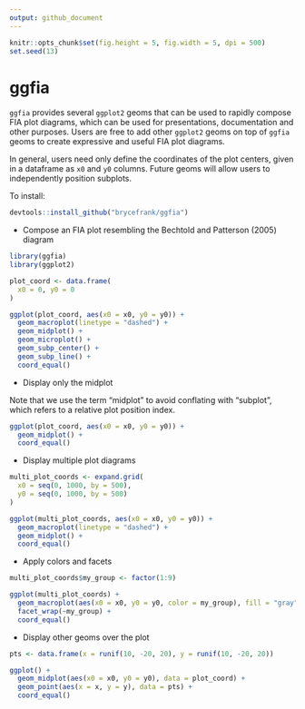 ```yaml
---
output: github_document
---
```


```r
knitr::opts_chunk$set(fig.height = 5, fig.width = 5, dpi = 500)
set.seed(13)
```

# ggfia

`ggfia` provides several `ggplot2` geoms that can be used to rapidly compose
FIA plot diagrams, which can be used for presentations, documentation and
other purposes.  Users are free to add other `ggplot2` geoms on top of `ggfia`
geoms to create expressive and useful FIA plot diagrams.

In general, users need only define the coordinates of the plot centers,
given in a dataframe as `x0` and `y0` columns. Future geoms will allow users to
independently position subplots.

To install:

```r
devtools::install_github("brycefrank/ggfia")
```

- Compose an FIA plot resembling the Bechtold and Patterson (2005) diagram

```r
library(ggfia)
library(ggplot2)

plot_coord <- data.frame(
  x0 = 0, y0 = 0
)

ggplot(plot_coord, aes(x0 = x0, y0 = y0)) +
  geom_macroplot(linetype = "dashed") +
  geom_midplot() +
  geom_microplot() +
  geom_subp_center() +
  geom_subp_line() +
  coord_equal()
```

- Display only the midplot

Note that we use the term "midplot" to avoid conflating with "subplot", which
refers to a relative plot position index.

```r
ggplot(plot_coord, aes(x0 = x0, y0 = y0)) +
  geom_midplot() +
  coord_equal()
```

- Display multiple plot diagrams

```r
multi_plot_coords <- expand.grid(
  x0 = seq(0, 1000, by = 500),
  y0 = seq(0, 1000, by = 500)
)

ggplot(multi_plot_coords, aes(x0 = x0, y0 = y0)) +
  geom_macroplot(linetype = "dashed") +
  geom_midplot() +
  coord_equal()
```

- Apply colors and facets

```r
multi_plot_coords$my_group <- factor(1:9)

ggplot(multi_plot_coords) +
  geom_macroplot(aes(x0 = x0, y0 = y0, color = my_group), fill = "gray") +
  facet_wrap(~my_group) +
  coord_equal()
```

- Display other geoms over the plot

```r
pts <- data.frame(x = runif(10, -20, 20), y = runif(10, -20, 20))

ggplot() +
  geom_midplot(aes(x0 = x0, y0 = y0), data = plot_coord) +
  geom_point(aes(x = x, y = y), data = pts) +
  coord_equal()
```